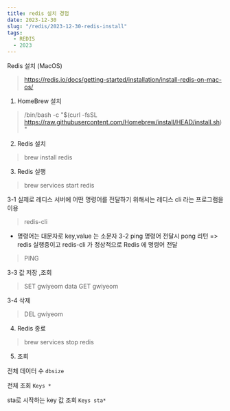 ```yaml
---
title: redis 설치 경험
date: 2023-12-30
slug: "/redis/2023-12-30-redis-install"
tags:
  - REDIS
  - 2023
---
```


Redis 설치 (MacOS)

> https://redis.io/docs/getting-started/installation/install-redis-on-mac-os/

1. HomeBrew 설치

>  /bin/bash -c "$(curl -fsSL https://raw.githubusercontent.com/Homebrew/install/HEAD/install.sh)"

2. Redis 설치
>  brew install redis

3. Redis 실행
>  brew services start redis


3-1 실제로 레디스 서버에 어떤 명령어를 전달하기 위해서는 레디스 cli 라는 프로그램을 이용
> redis-cli

* 명령어는 대문자로 key,value 는 소문자
3-2 ping 명령어 전달시 pong 리턴 => redis 실행중이고 redis-cli 가 정상적으로 Redis 에 명령어 전달
> PING

3-3 값 저장 ,조회
> SET gwiyeom data
> GET gwiyeom

3-4 삭제
> DEL gwiyeom

4. Redis 종료
> brew services stop redis

5. 조회

전체 데이터 수
`dbsize`

전체 조회
`Keys *`

sta로 시작하는 key 값 조회
`Keys sta*`




